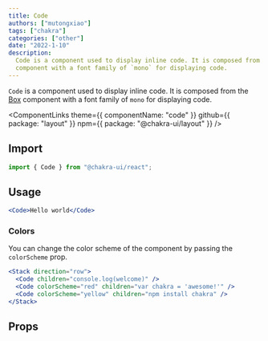 ```yaml
---
title: Code
authors: ["mutongxiao"]
tags: ["chakra"]
categories: ["other"]
date: "2022-1-10"
description:
  Code is a component used to display inline code. It is composed from the Box
  component with a font family of `mono` for displaying code.
---
```


`Code` is a component used to display inline code. It is composed from the
[Box](/docs/components/layout/box) component with a font family of `mono` for displaying
code.

<ComponentLinks
  theme={{ componentName: "code" }}
  github={{ package: "layout" }}
  npm={{ package: "@chakra-ui/layout" }}
/>

<carbon-ad></carbon-ad>

## Import

```js
import { Code } from "@chakra-ui/react";
```

## Usage

```jsx
<Code>Hello world</Code>
```

### Colors

You can change the color scheme of the component by passing the `colorScheme`
prop.

```jsx
<Stack direction="row">
  <Code children="console.log(welcome)" />
  <Code colorScheme="red" children="var chakra = 'awesome!'" />
  <Code colorScheme="yellow" children="npm install chakra" />
</Stack>
```

## Props

<PropsTable of="Code" />
